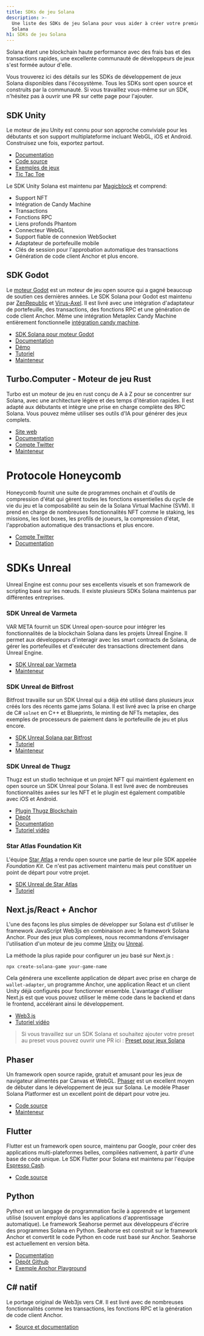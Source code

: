 ```yaml
---
title: SDKs de jeu Solana
description: >-
  Une liste des SDKs de jeu Solana pour vous aider à créer votre premier jeu
  Solana
h1: SDKs de jeu Solana
---
```


Solana étant une blockchain haute performance avec des frais bas et des
transactions rapides, une excellente communauté de développeurs de jeux s'est
formée autour d'elle.

Vous trouverez ici des détails sur les SDKs de développement de jeux Solana
disponibles dans l'écosystème. Tous les SDKs sont open source et construits par
la communauté. Si vous travaillez vous-même sur un SDK, n'hésitez pas à ouvrir
une PR sur cette page pour l'ajouter.

## SDK Unity

Le moteur de jeu Unity est connu pour son approche conviviale pour les débutants
et son support multiplateforme incluant WebGL, iOS et Android. Construisez une
fois, exportez partout.

- [Documentation](https://docs.magicblock.gg/introduction)
- [Code source](https://github.com/magicblock-labs/Solana.Unity-SDK)
- [Exemples de jeux](https://github.com/solana-developers/solana-game-examples)
- [Tic Tac Toe](https://blog.magicblock.gg/bolt-tic-tac-toe/)

Le SDK Unity Solana est maintenu par [Magicblock](https://www.magicblock.gg/) et
comprend:

- Support NFT
- Intégration de Candy Machine
- Transactions
- Fonctions RPC
- Liens profonds Phantom
- Connecteur WebGL
- Support fiable de connexion WebSocket
- Adaptateur de portefeuille mobile
- Clés de session pour l'approbation automatique des transactions
- Génération de code client Anchor et plus encore.

## SDK Godot

Le [moteur Godot](https://godotengine.org/) est un moteur de jeu open source qui
a gagné beaucoup de soutien ces dernières années. Le SDK Solana pour Godot est
maintenu par [ZenRepublic](https://twitter.com/ZenRepublicNDM) et
[Virus-Axel](https://twitter.com/AxelBenjam). Il est livré avec une intégration
d'adaptateur de portefeuille, des transactions, des fonctions RPC et une
génération de code client Anchor. Même une intégration Metaplex Candy Machine
entièrement fonctionnelle
[intégration candy machine](https://zenwiki.gitbook.io/solana-godot-sdk-docs/guides/setup-candy-machine).

- [SDK Solana pour moteur Godot](https://github.com/Virus-Axel/godot-solana-sdk)
- [Documentation](https://zenwiki.gitbook.io/solana-godot-sdk-docs)
- [Démo](https://github.com/ZenRepublic/GodotSolanaSDKDemoPackage)
- [Tutoriel](https://www.youtube.com/watch?v=tszFPInYmXQ)
- [Mainteneur](https://twitter.com/ZenRepublicNDM)

## Turbo.Computer - Moteur de jeu Rust

Turbo est un moteur de jeu en rust conçu de A à Z pour se concentrer sur Solana,
avec une architecture légère et des temps d'itération rapides. Il est adapté aux
débutants et intègre une prise en charge complète des RPC Solana. Vous pouvez
même utiliser ses outils d'IA pour générer des jeux complets.

- [Site web](https://turbo.computer/)
- [Documentation](https://docs.turbo.computer/)
- [Compte Twitter](https://twitter.com/makegamesfast)
- [Mainteneur](https://twitter.com/jozanza)

# Protocole Honeycomb

Honeycomb fournit une suite de programmes onchain et d'outils de compression
d'état qui gèrent toutes les fonctions essentielles du cycle de vie du jeu et la
composabilité au sein de la Solana Virtual Machine (SVM). Il prend en charge de
nombreuses fonctionnalités NFT comme le staking, les missions, les loot boxes,
les profils de joueurs, la compression d'état, l'approbation automatique des
transactions et plus encore.

- [Compte Twitter](https://twitter.com/honeycomb_prtcl)
- [Documentation](https://docs.honeycombprotocol.com/)

# SDKs Unreal

Unreal Engine est connu pour ses excellents visuels et son framework de
scripting basé sur les nœuds. Il existe plusieurs SDKs Solana maintenus par
différentes entreprises.

### SDK Unreal de Varmeta

VAR META fournit un SDK Unreal open-source pour intégrer les fonctionnalités de
la blockchain Solana dans les projets Unreal Engine. Il permet aux développeurs
d'interagir avec les smart contracts de Solana, de gérer les portefeuilles et
d'exécuter des transactions directement dans Unreal Engine.

- [SDK Unreal par Varmeta](https://github.com/VAR-META-Tech/UnrealSolanaSDK)
- [Mainteneur](https://www.var-meta.com/)

### SDK Unreal de Bitfrost

Bitfrost travaille sur un SDK Unreal qui a déjà été utilisé dans plusieurs jeux
créés lors des récents game jams Solana. Il est livré avec la prise en charge de
C# `solnet` en C++ et Blueprints, le minting de NFTs metaplex, des exemples de
processeurs de paiement dans le portefeuille de jeu et plus encore.

- [SDK Unreal Solana par Bitfrost](https://github.com/Bifrost-Technologies/Solana-Unreal-SDK)
- [Tutoriel](https://www.youtube.com/watch?v=S8fm8mFeUkk)
- [Mainteneur](https://twitter.com/BifrostTitan)

### SDK Unreal de Thugz

Thugz est un studio technique et un projet NFT qui maintient également en open
source un SDK Unreal pour Solana. Il est livré avec de nombreuses
fonctionnalités axées sur les NFT et le plugin est également compatible avec iOS
et Android.

- [Plugin Thugz Blockchain](https://www.fab.com/listings/a7e220ba-93e5-4a3b-99e7-17b13da76f05)
- [Dépôt](https://github.com/ThugzLabs/Thugz-BC-Plugin-Packaged-for-UE5.4)
- [Documentation](https://thugzblockchainplugin-docs.vercel.app/)
- [Tutoriel vidéo](https://www.youtube.com/watch?v=dS7sTZd_E9U&ab_channel=ThugzNFT)

### Star Atlas Foundation Kit

L'équipe [Star Atlas](https://staratlas.com/) a rendu open source une partie de
leur pile SDK appelée _Foundation Kit_. Ce n'est pas activement maintenu mais
peut constituer un point de départ pour votre projet.

- [SDK Unreal de Star Atlas](https://github.com/staratlasmeta/FoundationKit)
- [Tutoriel](https://www.youtube.com/watch?v=S8fm8mFeUkk)

## Next.js/React + Anchor

L'une des façons les plus simples de développer sur Solana est d'utiliser le
framework JavaScript Web3js en combinaison avec le framework Solana Anchor. Pour
des jeux plus complexes, nous recommandons d'envisager l'utilisation d'un moteur
de jeu comme [Unity](#unity-sdk) ou [Unreal](#unreal-sdks).

La méthode la plus rapide pour configurer un jeu basé sur Next.js :

```shell
npx create-solana-game your-game-name
```

Cela générera une excellente application de départ avec prise en charge de
`wallet-adapter`, un programme Anchor, une application React et un client Unity
déjà configurés pour fonctionner ensemble. L'avantage d'utiliser Next.js est que
vous pouvez utiliser le même code dans le backend et dans le frontend,
accélérant ainsi le développement.

- [Web3.js](https://solana.com/docs/clients/javascript)
- [Tutoriel vidéo](https://www.youtube.com/watch?v=fnhivg_pemI&t=1s&ab_channel=Solana)

> Si vous travaillez sur un SDK Solana et souhaitez ajouter votre preset au
> preset vous pouvez ouvrir une PR ici :
> [Preset pour jeux Solana](https://github.com/solana-developers/solana-game-preset)

## Phaser

Un framework open source rapide, gratuit et amusant pour les jeux de navigateur
alimentés par Canvas et WebGL. [Phaser](https://phaser.io/) est un excellent
moyen de débuter dans le développement de jeux sur Solana. Le modèle Phaser
Solana Platformer est un excellent point de départ pour votre jeu.

- [Code source](https://github.com/Bread-Heads-NFT/phaser-solana-platformer-template)
- [Mainteneur](https://twitter.com/blockiosaurus)

## Flutter

Flutter est un framework open source, maintenu par Google, pour créer des
applications multi-plateformes belles, compilées nativement, à partir d'une base
de code unique. Le SDK Flutter pour Solana est maintenu par l'équipe
[Espresso Cash](https://www.espressocash.com/).

- [Code source](https://github.com/espresso-cash/espresso-cash-public)

## Python

Python est un langage de programmation facile à apprendre et largement utilisé
(souvent employé dans les applications d'apprentissage automatique). Le
framework Seahorse permet aux développeurs d'écrire des programmes Solana en
Python. Seahorse est construit sur le framework Anchor et convertit le code
Python en code rust basé sur Anchor. Seahorse est actuellement en version bêta.

- [Documentation](https://www.seahorse.dev/)
- [Dépôt Github](https://github.com/solana-developers/seahorse)
- [Exemple Anchor Playground](https://beta.solpg.io/tutorials/hello-seahorse)

## C# natif

Le portage original de Web3js vers C#. Il est livré avec de nombreuses
fonctionnalités comme les transactions, les fonctions RPC et la génération de
code client Anchor.

- [Source et documentation](https://github.com/bmresearch/Solnet/blob/master/docs/articles/getting_started.md)
